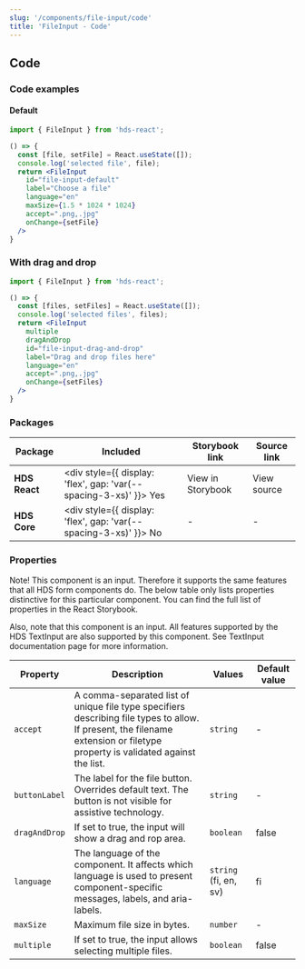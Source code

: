 ```yaml
---
slug: '/components/file-input/code'
title: 'FileInput - Code'
---
```




## Code

### Code examples 

#### Default
<Playground>


```jsx
import { FileInput } from 'hds-react';

() => {
  const [file, setFile] = React.useState([]);
  console.log('selected file', file);
  return <FileInput
    id="file-input-default"
    label="Choose a file"
    language="en"
    maxSize={1.5 * 1024 * 1024}
    accept=".png,.jpg"
    onChange={setFile}
  />
}
```

</Playground>

### With drag and drop
<Playground>


```jsx
import { FileInput } from 'hds-react';

() => {
  const [files, setFiles] = React.useState([]);
  console.log('selected files', files);
  return <FileInput
    multiple
    dragAndDrop
    id="file-input-drag-and-drop"
    label="Drag and drop files here"
    language="en"
    accept=".png,.jpg"
    onChange={setFiles}
  />
}
```

</Playground>

### Packages
| Package           | Included                                                                                         | Storybook link                                                                                                   | Source link                                                                                                                                                                  |
| ----------------- | ------------------------------------------------------------------------------------------------ | ---------------------------------------------------------------------------------------------------------------- | ---------------------------------------------------------------------------------------------------------------------------------------------------------------------------- |
| **HDS React**     | <div style={{ display: 'flex', gap: 'var(--spacing-3-xs)' }}><IconCheckCircleFill /> Yes </div>  | <Link openInNewTab openInNewTabAriaLabel="Opens in a new tab" href="/storybook/react/?path=/story/components-fileinput--single">View in Storybook</Link> | <ExternalLink openInNewTab openInNewTabAriaLabel="Opens in a new tab" href="https://github.com/City-of-Helsinki/helsinki-design-system/blob/master/packages/react/src/components/fileInput/FileInput.tsx">View source</ExternalLink> |
| **HDS Core**      | <div style={{ display: 'flex', gap: 'var(--spacing-3-xs)' }}><IconCrossCircle /> No </div>       | -                                                                                                                | -                                                                                                                                                                            |

### Properties
Note! This component is an input. Therefore it supports the same features that all HDS form components do. The below table only lists properties distinctive for this particular component. You can find the full list of properties in the <Link openInNewTab openInNewTabAriaLabel="Opens in a new tab" size="M" href="/storybook/react/?path=/story/components-fileinput--single">React Storybook.</Link>

Also, note that this component is an input. All features supported by the HDS TextInput are also supported by this component. See <InternalLink href="/components/text-input">TextInput documentation page</InternalLink> for more information.

| Property      | Description                                                                                                                                                                  | Values                | Default value |
| ------------- | ---------------------------------------------------------------------------------------------------------------------------------------------------------------------------- | --------------------- | ------------- |
| `accept`      | A comma-separated list of unique file type specifiers describing file types to allow. If present, the filename extension or filetype property is validated against the list. | `string`              | -             |
| `buttonLabel` | The label for the file button. Overrides default text. The button is not visible for assistive technology.                                                                   | `string`              | -             |
| `dragAndDrop` | If set to true, the input will show a drag and rop area.                                                                                                                     | `boolean`             | false         |
| `language`    | The language of the component. It affects which language is used to present component-specific messages, labels, and aria-labels.                                            | `string` (fi, en, sv) | fi            |
| `maxSize`     | Maximum file size in bytes.                                                                                                                                                  | `number`              | -             |
| `multiple`    | If set to true, the input allows selecting multiple files.                                                                                                                   | `boolean`             | false         |
